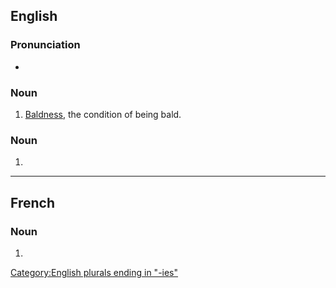 ==English==

===Pronunciation===
* {{IPA|/ˈkælvɪtiz/|lang=en}}

===Noun===
{{en-noun|-}}

# [[bald|Baldness]], the condition of being bald.

===Noun===
{{head|en|noun plural form}}

# {{plural of|calvity|lang=en}}

[[Category:English plurals ending in "-ies"]]

----

==French==

===Noun===
{{head|fr|noun plural form|g=f}}

# {{plural of|calvitie|lang=fr}}
